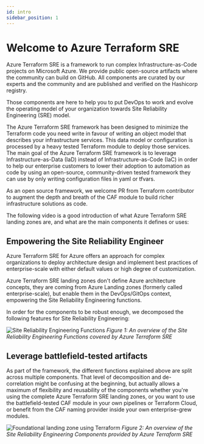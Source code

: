 ```yaml
---
id: intro
sidebar_position: 1
---
```


# Welcome to Azure Terraform SRE

Azure Terraform SRE is a framework to run complex Infrastructure-as-Code projects on Microsoft Azure. 
We provide public open-source artifacts where the community can build on GitHub. All components are curated by our experts and the community and are published and verified on the Hashicorp registry.

Those components are here to help you to put DevOps to work and evolve the operating model of your organization towards Site Reliability Engineering (SRE) model.

The Azure Terraform SRE framework has been designed to minimize the Terraform code you need write in favour of writing an object model that describes your infrastructure services. This data model or configuration is processed by a heavy tested Terraform module to deploy those services.
The main goal of the Azure Terraform SRE framework is to leverage Infrastructure-as-Data (IaD) instead of Infrastructure-as-Code (IaC) in order to help our enterprise customers to lower their adoption to automation as code by using an open-source, community-driven tested framework they can use by only writing configuration files in yaml or tfvars.

As an open source framework, we welcome PR from Terraform contributor to augment the depth and breath of the CAF module to build richer infrastructure solutions as code.

The following video is a good introduction of what Azure Terraform SRE landing zones are, and what are the main components it defines or uses:

<ReactPlayer controls url='https://www.youtube.com/embed/FlQ17u4NNts'/>

## Empowering the Site Reliability Engineer

Azure Terraform SRE for Azure offers an approach for complex organizations to deploy architecture design and implement best practices of enterprise-scale with either default values or high degree of customization.

Azure Terraform SRE landing zones don't define Azure architecture concepts, they are coming from Azure Landing zones (formerly called enterprise-scale), but enable them in the DevOps/GitOps context, empowering the Site Reliability Engineering functions.

In order for the components to be robust enough, we decomposed the following features for Site Reliability Engineering:

![Site Reliability Engineering Functions](./terraform-sre-functions.png)
*Figure 1: An overview of the Site Reliability Engineering Functions covered by Azure Terraform SRE*

## Leverage battlefield-tested artifacts

As part of the framework, the different functions explained above are split across multiple components. That level of decomposition and de-correlation might be confusing at the beginning, but actually allows a maximum of flexibility and reusability of the components whether you're using the complete Azure Terraform SRE landing zones, or you want to use the battlefield-tested CAF module in your own pipelines or Terraform Cloud, or benefit from the CAF naming provider inside your own enterprise-grew modules.  

![Foundational landing zone using Terraform](./terraform-sre-components.png)
*Figure 2: An overview of the Site Reliability Engineering Components provided by Azure Terraform SRE*